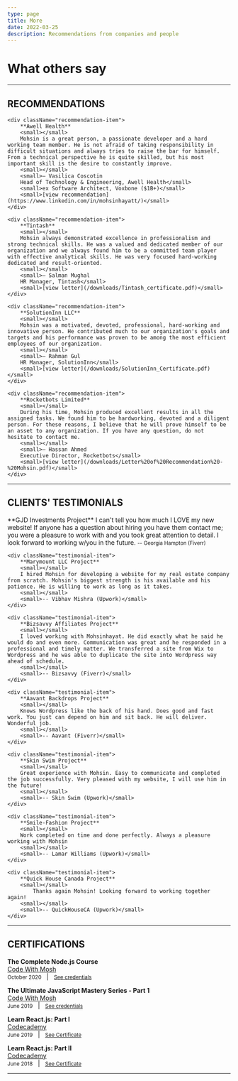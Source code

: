 ```yaml
---
type: page
title: More
date: 2022-03-25
description: Recommendations from companies and people
---
```


# What others say

---

## RECOMMENDATIONS

<div className="recommendations-container">

    <div className="recommendation-item">
        **Awell Health**   
        <small></small>   
        Mohsin is a great person, a passionate developer and a hard working team member. He is not afraid of taking responsibility in difficult situations and always tries to raise the bar for himself. From a technical perspective he is quite skilled, but his most important skill is the desire to constantly improve.
        <small></small>   
        <small>– Vasilica Coscotin   
        Head of Technology & Engineering, Awell Health</small>   
        <small>ex Software Architect, Voxbone ($1B+)</small>  
        <small>[view recommendation](https://www.linkedin.com/in/mohsinhayatt/)</small>
    </div>

    <div className="recommendation-item">
        **Tintash**   
        <small></small>   
        Mohsin always demonstrated excellence in professionalism and strong technical skills. He was a valued and dedicated member of our organization and we always found him to be a committed team player with effective analytical skills. He was very focused hard-working dedicated and result-oriented.
        <small></small>   
        <small>– Salman Mughal   
        HR Manager, Tintash</small>   
        <small>[view letter](/downloads/Tintash_certificate.pdf)</small>
    </div>

    <div className="recommendation-item">
        **SolutionInn LLC**   
        <small></small>   
        Mohsin was a motivated, devoted, professional, hard-working and innovative person. He contributed much to our organization's goals and targets and his performance was proven to be among the most efficient employees of our organization.
        <small></small>   
        <small>– Rahman Gul   
        HR Manager, SolutionInn</small>   
        <small>[view letter](/downloads/SolutionInn_Certificate.pdf)</small>
    </div>

    <div className="recommendation-item">
        **Rocketbots Limited**   
        <small></small>   
        During his time, Mohsin produced excellent results in all the assigned tasks. We found him to be hardworking, devoted and a diligent person. For these reasons, I believe that he will prove himself to be an asset to any organization. If you have any question, do not hesitate to contact me.   
        <small></small>   
        <small>– Hassan Ahmed   
        Executive Director, Rocketbots</small>   
        <small>[view letter](/downloads/Letter%20of%20Recommendation%20-%20Mohsin.pdf)</small>
    </div>

</div>

---

## CLIENTS' TESTIMONIALS

<div className="testimonials-container">
    <div className="testimonial-item">
        **GJD Investments Project**   
        <small></small>   
        I can't tell you how much I LOVE my new website! If anyone has a question about hiring you have them contact me; you were a pleasure to work with and you took great attention to detail. I look forward to working w/you in the future.     
        <small></small>   
        <small>-- Georgia Hampton (Fiverr)</small>
    </div>

    <div className="testimonial-item">
        **Marymount LLC Project**   
        <small></small>   
        I hired Mohsin for developing a website for my real estate company from scratch. Mohsin's biggest strength is his available and his patience. He is willing to work as long as it takes.   
        <small></small>   
        <small>-- Vibhav Mishra (Upwork)</small>
    </div>

    <div className="testimonial-item">
        **Bizsavvy Affiliates Project**   
        <small></small>   
        I loved working with Mohsinhayat. He did exactly what he said he would do and even more. Communication was great and he responded in a professional and timely matter. We transferred a site from Wix to Wordpress and he was able to duplicate the site into Wordpress way ahead of schedule.   
        <small></small>   
        <small>-- Bizsavvy (Fiverr)</small>
    </div>

    <div className="testimonial-item">
        **Aavant Backdrops Project**   
        <small></small>   
        Knows Wordpress like the back of his hand. Does good and fast work. You just can depend on him and sit back. He will deliver. Wonderful job.   
        <small></small>   
        <small>-- Aavant (Fiverr)</small>
    </div>

    <div className="testimonial-item">
        **Skin Swim Project**   
        <small></small>   
        Great experience with Mohsin. Easy to communicate and completed the job successfully. Very pleased with my website, I will use him in the future!   
        <small></small>   
        <small>-- Skin Swim (Upwork)</small>
    </div>

    <div className="testimonial-item">
        **Smile-Fashion Project**   
        <small></small>   
        Work completed on time and done perfectly. Always a pleasure working with Mohsin   
        <small></small>   
        <small>-- Lamar Williams (Upwork)</small>
    </div>

    <div className="testimonial-item">
        **Quick House Canada Project**   
        <small></small>   
            Thanks again Mohsin! Looking forward to working together again!   
        <small></small>   
        <small>-- QuickHouseCA (Upwork)</small>
    </div>

</div>

---

## <i className="resume-icon fa-solid fa-graduation-cap"></i> CERTIFICATIONS
**The Complete Node.js Course**   
[Code With Mosh](https://codewithmosh.com/)    
<small>October 2020</small> &nbsp; | &nbsp;  <small>[See credentials](/downloads/certificate-of-completion-for-the-complete-node-js-course.pdf) </small>

**The Ultimate JavaScript Mastery Series - Part 1**   
[Code With Mosh](https://codewithmosh.com/)    
<small>June 2019</small> &nbsp; | &nbsp;  <small>[See credentials](/downloads/certificate-of-completion-for-javascript-basics.pdf) </small>

**Learn React.js: Part I**   
[Codecademy](https://www.codecademy.com/)    
<small>June 2019</small> &nbsp; | &nbsp;  <small>[See Certificate](/downloads/Mohsin%20Hayat%20_%20Codecademy_Part1.pdf) </small>

**Learn React.js: Part II**   
[Codecademy](https://www.codecademy.com/)    
<small>June 2018</small> &nbsp; | &nbsp;  <small>[See Certificate](/downloads/Mohsin%20Hayat%20_%20Codecademy_Part2.pdf) </small>

---